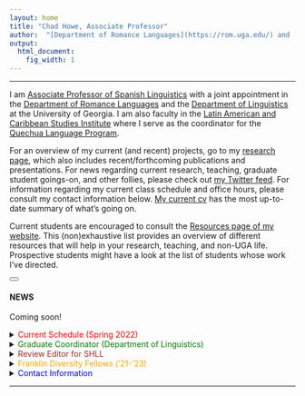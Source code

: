 ```yaml
---
layout: home
title: "Chad Howe, Associate Professor"
author:  "[Department of Romance Languages](https://rom.uga.edu/) and [Department of Linguistics](https://www.linguistics.uga.edu/) at [the University of Georgia](https://www.uga.edu/)"
output:
  html_document:
    fig_width: 1
---
```


----

I am [Associate Professor of Spanish Linguistics](http://rom.uga.edu/directory/people/chad-howe) with a joint appointment in the [Department of Romance Languages](http://rom.uga.edu/) and the [Department of Linguistics](http://www.linguistics.uga.edu/) at the University of Georgia. I am also faculty in the [Latin American and Caribbean Studies Institute](http://lacs.franklin.uga.edu/) where I serve as the coordinator for the [Quechua Language Program](http://lacs.franklin.uga.edu/quechua-language).

For an overview of my current (and recent) projects, go to my [research page](research.html), which also includes recent/forthcoming publications and presentations. For news regarding current research, teaching, graduate student goings-on, and other follies, please check out [my Twitter feed](https://twitter.com/ChoweAthens). For information regarding my current class schedule and office hours, please consult my contact information below. [My current cv](https://drive.google.com/open?id=12AJlAyBTaXN46iEJOa2ko8zDzXhHKNwI) has the most up-to-date summary of what's going on.

Current students are encouraged to consult the [Resources page of my website](https://chadhoweuga.github.io/chowe/resources.html). This (non)exhaustive list provides an overview of different resources that will help in your research, teaching, and non-UGA life. Prospective students might have a look at the list of students whose work I've directed.

<div class="alert alert-dismissible alert-success">
  <button type="button" class="btn-close" data-bs-dismiss="alert"></button>
  <h4 class="alert-heading">NEWS</h4>
  <p class="mb-0">Coming soon!</p>
</div>

<details>
  <summary><span style="color: red;">Current Schedule (Spring 2022)</span></summary>
<br>

<div class="well well-sm">
<details>
  <summary>**Text and Corpus Linguistics** (LING 4886/6886): Tuesdays and Thursdays, 9:35-10:50</summary>
<br>
**Course Description:** A "corpus"''" (plural: corpora)  is a computerized collection of text or speech. This course introduces the use of corpora to study language. These studies span academic disciplines from formal linguistics to literary analysis. We pursue them using tools like the [IMS Open Corpus Workbench](http://cwb.sourceforge.net/). However, no programming is required.  Guided by the instructor and TA, students complete an original final project
exploring some aspect of corpus~analysis that is of special interest to them. (co-taught with Dr. John Hale)
<br>

</details>

<details>
  <summary>**Variation and Sociolinguistics in Spanish** (SPAN/LING 6450): Tuesdays and Thursdays, 12:45-2:00</summary>
<br>
**Descripción del curso:** Este curso les ofrecerá una introducción al estudio de la variación lingüística y la sociolingüística en la lengua española. Los temas que investigaremos durante el curso incluirá (i) el estudio de los dialectos (es decir, la dialectología), (ii) la clasificación y análisis de los rasgos dialectales, y (iii) los factores (geográficos, sociales, y lingüísticos) que influyen en la variación dialectal. Examinaremos casos específicos de los dialectos españoles en la Península Ibérica, América Latina, los Estados Unidos y otros lugares, describiendo también unas de las fuentes históricas de la variación lingüística. Describiremos también el efecto de contacto lingüístico y bilingüismo ysu rol en el desarrollo de la lengua. La clase tendrá un componente analítico en que los alumnos tendrán que analizar el ‘habla’ y aplicar unos técnicos comunes de la sociolingüística y la dialectología.
<br>

</details>

<details>
  <summary>**Linguistics Colloquium**: Fridays, 12:30-1:30</summary>
<br>
</details>
<details>
  <summary>**Office Hours**: Tuesdays, 2:00-4:00</summary>
<br>
**Office:** 218 Gilbert Hall (also via Zoom)
</details>
</div>
</details>

<details>
  <summary><span style="color: green;">Graduate Coordinator (Department of Linguistics)</span></summary>
<br>
I serve as [Graduate Coordinator](https://www.linguistics.uga.edu/graduate-program) in the Department of Linguistics. Current students should feel free to contact me regarding advisement and any other program-related questions. Prospective students are encouraged to contact me as well with questions related to UGA's graduate offerings in linguistics. Below are a few helpful links for students (current and prospective):

- [UGA Graduate School](https://grad.uga.edu/)
- [UGA Grad School Calendar](https://grad.uga.edu/index.php/current-students/important-dates-deadlines/)
- [UGA Department of Linguistics Graduate Handbook](https://ling.franklin.uga.edu/sites/default/files/inline-files/Graduate%20Handbook%20Revised%20July%202019.pdf)

As you start the process of starting and managing a graduate program in linguistics, potential applicants should take some time to read about the challenges of pursuing a post-graduate degree. Below are a few resources that are definitely worth a read.

1. [Surviving Linguistics: A Guide for Graduate Students](http://www.cascadilla.com/surviving.html) by Monica Macaulay 
2. [The Professor Is In](https://www.amazon.com/Professor-Essential-Guide-Turning-Ph-D/dp/0553419420) by Karen Kelsky
3. [The New PhD: How to build a better graduate education](https://www.amazon.com/New-PhD-Better-Graduate-Education-ebook/dp/B0851R65XF) by Leaonard Cassuto and Brobert Weisbuch
4. [A PhD is not enough: A Guide to Survival in Science](https://www.amazon.com/PhD-Not-Enough-Survival-Science-ebook/dp/B004EHZDE8/ref=sr_1_1?keywords=A+PhD+is+not+enough%3A+A+Guide+to+Survival+in+Science&qid=1637606375&s=digital-text&sr=1-1) by Peter J. Feibelman
5. [Good Work If You Can Get It: How to Succeed in Academia](https://www.amazon.com/Good-Work-You-Can-Get-ebook/dp/B07YQ8XG7R?ref_=nav_custrec_signin&) by Jason Brennan
6. This is [a really helpful list of suggestions for graduate students](https://guilhermegarcia.github.io/graduate.html) prepared by Dr. Guilherme D. Garcia.

<!--
Tips for preparing an application
Loving languages is not enough
-->
<br>
</details>

<details>
  <summary><span style="color: brown;">Review Editor for SHLL</span></summary>
<br>
I also serve as the Review Editor for the journal [Studies in Hispanic and Lusophone Linguistics](https://www.degruyter.com/view/journals/shll/shll-overview.xml?language=en&tab_body=editorialContent-75079). Reviews of academic books (e.g., monographs, edited volumes, handbooks, etc.) are generally solicited individually. If you would like for your book or volume to be considered for a review in SHLL, please have your commissioning editor arrange for a copy to be delivered to us. If you are working on a review, I strongly suggest reading the many excellent samples that have been published in previous volumes. There are also a number of useful guides and how-to's available that can help you as you put together your submission--such as [this article by Casey Brienza from Inside Higher Ed](https://www.insidehighered.com/advice/2015/03/27/essay-writing-academic-book-reviews) and [this insightful resource prepared by Tala Khanmalek](https://ideasonfire.net/how-to-write-a-book-review/). 
<br>
<br>
</details>

<!--
########################################################################
-->
<details>
<br>
<summary><span style="color: orange;">Franklin Diversity Fellows ('21-'23)</span></summary>

In Fall 2021, I was chosen to participate in the 2021-23 cohort of the Franklin Diversity Fellows (formerly known as the [Administrative Fellows in Diversity Leadership](https://www.franklin.uga.edu/sites/default/files/Administrative%20Fellows%20in%20Diversity%20Leadership.pdf)). This opportunity is coordinated by Dr. Jean Martin-Williams, Associate Dean in Franklin College, and Nakia Wade, and I'll be joined in this venture by Dr. Carolyn Medine, Professor of Religion and Director of the [Institute of African American Studies](https://afam.uga.edu/). I am honoured, and quite frankly humbled, to have been selected and look forward to engaging and productive experience learning about about DEI initiatives at UGA and in the broader academic community.

<br>
</details>


<!--
########################################################################
-->

<details>
  <summary><span style="color: blue;">Contact Information</span></summary>
<br>
<style>
.column-left{
  float: left;
  width: 50%;
  text-align: left;
}
.column-right{
  float: right;
  width: 50%;
  text-align: left;
}
</style>

<div class="column-left">

**Mailing Address**

Chad Howe

Department of Romance Languages

University of Georgia

218 Gilbert Hall

Athens, GA 30622-1815

USA


- **Email:** chowe AT uga.edu
- **Tlf:** 706-542-1075 (ROML)/706-542-5099 (LING)
- **Fax:** 706-542-3287 (LING)

</div>
<div class="column-left">

<br>
<br>


![This is me.](images/ChadHowe2.jpg){width=40%}

<br>
<br>
<br>
<br>
<br>

</div>

</details>

<!--
Useful resource
https://ntaback.github.io/UofT_STA130/Rmarkdownforclassreports.html#including_code
-->




---


<!--
Options for Cosmo theme
https://bootswatch.com/cosmo/
-->

<!--
It's possible to create well-designed websites for free using [RStudio's R Markdown](http://rmarkdown.rstudio.com/) and hosting them on [Github](http://github.com). This is very new and incredibly cool. It is a really powerful way to communicate science using the same reproducible workflow you use for your analyses and collaborations.

***Creating websites with R Markdown can be done without knowing R or HTML, CSS, etc,*** and that's where we'll start. However, R Markdown integrates with these tools so the more you know the more complex and beautiful your website can be. This tutorial borrows heavily from a lot of great tutorials and resources you should check out too -- there are links throughout. 

The best way to learn is to follow along with your own laptop, but all are welcome. We'll spend half the time with the tutorial and half the time for you to work on your own website and get help. If you bring your laptop please do this beforehand: 

1. install [RStudio](https://www.rstudio.com/products/rstudio/download/)
1. create a [GitHub]((http://github.com)) account ([advice](http://happygitwithr.com/github-acct.html))
1. set up your computer to talk to GitHub
    - have RStudio linked directly (preferred) ([instructions sections 8-14](http://happygitwithr.com/hello-git.html))
    - or install the [Desktop App](https://desktop.github.com/)
    - or be familiar with git commands for the command line ([tutorial](https://try.github.io/levels/1/challenges/1))

----


**Examples:**

We have been using R Markdown for the Ocean Health Index:  [**ohi-science.org/ohi-global**](http://ohi-science.org/ohi-global).  
And R Markdown is much more than just websites -- here's a [**one-minute video about R Markdown**](http://rmarkdown.rstudio.com/lesson-1.html) to get you excited.
-->
